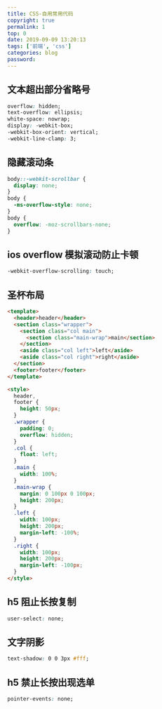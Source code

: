 ```yaml
---
title: CSS-自用常用代码
copyright: true
permalink: 1
top: 0
date: 2019-09-09 13:20:13
tags: ['前端', 'css']
categories: blog
password:
---
```


## 文本超出部分省略号

```css
overflow: hidden;
text-overflow: ellipsis;
white-space: nowrap;
display: -webkit-box;
-webkit-box-orient: vertical;
-webkit-line-clamp: 3;
```

## 隐藏滚动条

<!--more-->

```css
body::-webkit-scrollbar {
  display: none;
}
body {
  -ms-overflow-style: none;
}
body {
  overflow: -moz-scrollbars-none;
}
```

## ios overflow 模拟滚动防止卡顿

```css
-webkit-overflow-scrolling: touch;
```

## 圣杯布局

```html
<template>
  <header>header</header>
  <section class="wrapper">
    <section class="col main">
      <section class="main-wrap">main</section>
    </section>
    <aside class="col left">left</aside>
    <aside class="col right">right</aside>
  </section>
  <footer>footer</footer>
</template>

<style>
  header,
  footer {
    height: 50px;
  }
  .wrapper {
    padding: 0;
    overflow: hidden;
  }
  .col {
    float: left;
  }
  .main {
    width: 100%;
  }
  .main-wrap {
    margin: 0 100px 0 100px;
    height: 200px;
  }
  .left {
    width: 100px;
    height: 200px;
    margin-left: -100%;
  }
  .right {
    width: 100px;
    height: 200px;
    margin-left: -100px;
  }
</style>
```

## h5 阻止长按复制

```css
user-select: none;
```

## 文字阴影

```css
text-shadow: 0 0 3px #fff;
```

## h5 禁止长按出现选单

```css
pointer-events: none;
```
